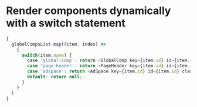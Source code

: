 # Render components dynamically with a switch statement

```js filename="render-example.js" copy
{
  globalCompsList.map((item, index) =>
    {
      switch(item.name) {
        case 'global-comp': return <GlobalComp key={item.id} id={item.id} />;
        case 'page-header': return <PageHeader key={item.id} id={item.id} globalCompsList={globalCompsList} setGlobalCompsList={setGlobalCompsList} />;
        case 'adspace': return <AdSpace key={item.id} id={item.id} className="testing-class" globalCompsList={globalCompsList} setGlobalCompsList={setGlobalCompsList} />;
        default: return null;
      }
    }
  )
}
```